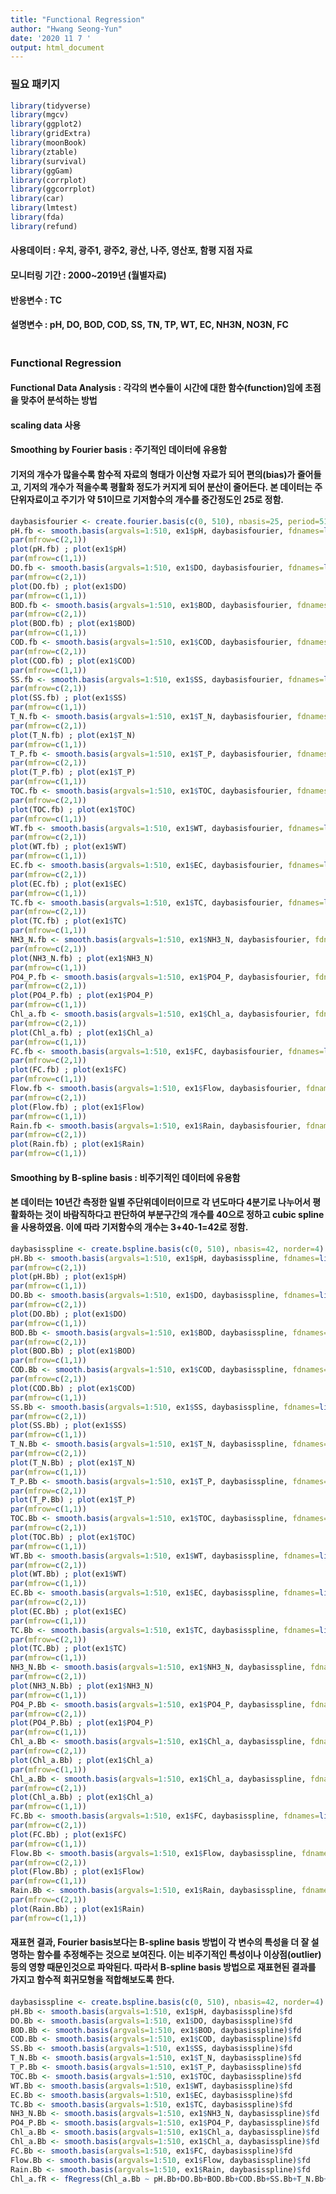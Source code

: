 ```yaml
---
title: "Functional Regression"
author: "Hwang Seong-Yun"
date: '2020 11 7 '
output: html_document
---
```


### 필요 패키지 

```r
library(tidyverse)
library(mgcv)
library(ggplot2)
library(gridExtra)
library(moonBook)
library(ztable)
library(survival)
library(ggGam)
library(corrplot)
library(ggcorrplot)
library(car)
library(lmtest)
library(fda)
library(refund)
```

#### 사용데이터 : 우치, 광주1, 광주2, 광산, 나주, 영산포, 함평 지점 자료
#### 모니터링 기간 : 2000~2019년 (월별자료) 
#### 반응변수 : TC
#### 설명변수 : pH, DO, BOD, COD, SS, TN, TP, WT, EC, NH3N, NO3N, FC 

```r


```


### Functional Regression
#### Functional Data Analysis : 각각의 변수들이 시간에 대한 함수(function)임에 초점을 맞추어 분석하는 방법

#### scaling data 사용

#### Smoothing by Fourier basis : 주기적인 데이터에 유용함

#### 기저의 개수가 많을수록 함수적 자료의 형태가 이산형 자료가 되어 편의(bias)가 줄어들고, 기저의 개수가 적을수록 평활화 정도가 커지게 되어 분산이 줄어든다. 본 데이터는 주단위자료이고 주기가 약 51이므로 기저함수의 개수를 중간정도인 25로 정함.

```r
daybasisfourier <- create.fourier.basis(c(0, 510), nbasis=25, period=51) 
pH.fb <- smooth.basis(argvals=1:510, ex1$pH, daybasisfourier, fdnames=list("week", "Station", "pH"))$fd
par(mfrow=c(2,1))
plot(pH.fb) ; plot(ex1$pH)
par(mfrow=c(1,1))
DO.fb <- smooth.basis(argvals=1:510, ex1$DO, daybasisfourier, fdnames=list("week", "Station", "DO"))$fd
par(mfrow=c(2,1))
plot(DO.fb) ; plot(ex1$DO)
par(mfrow=c(1,1))
BOD.fb <- smooth.basis(argvals=1:510, ex1$BOD, daybasisfourier, fdnames=list("week", "Station", "BOD"))$fd
par(mfrow=c(2,1))
plot(BOD.fb) ; plot(ex1$BOD)
par(mfrow=c(1,1))
COD.fb <- smooth.basis(argvals=1:510, ex1$COD, daybasisfourier, fdnames=list("week", "Station", "COD"))$fd
par(mfrow=c(2,1))
plot(COD.fb) ; plot(ex1$COD)
par(mfrow=c(1,1))
SS.fb <- smooth.basis(argvals=1:510, ex1$SS, daybasisfourier, fdnames=list("week", "Station", "SS"))$fd
par(mfrow=c(2,1))
plot(SS.fb) ; plot(ex1$SS)
par(mfrow=c(1,1))
T_N.fb <- smooth.basis(argvals=1:510, ex1$T_N, daybasisfourier, fdnames=list("week", "Station", "T_N"))$fd
par(mfrow=c(2,1))
plot(T_N.fb) ; plot(ex1$T_N)
par(mfrow=c(1,1))
T_P.fb <- smooth.basis(argvals=1:510, ex1$T_P, daybasisfourier, fdnames=list("week", "Station", "T_P"))$fd
par(mfrow=c(2,1))
plot(T_P.fb) ; plot(ex1$T_P)
par(mfrow=c(1,1))
TOC.fb <- smooth.basis(argvals=1:510, ex1$TOC, daybasisfourier, fdnames=list("week", "Station", "TOC"))$fd
par(mfrow=c(2,1))
plot(TOC.fb) ; plot(ex1$TOC)
par(mfrow=c(1,1))
WT.fb <- smooth.basis(argvals=1:510, ex1$WT, daybasisfourier, fdnames=list("week", "Station", "WT"))$fd
par(mfrow=c(2,1))
plot(WT.fb) ; plot(ex1$WT)
par(mfrow=c(1,1))
EC.fb <- smooth.basis(argvals=1:510, ex1$EC, daybasisfourier, fdnames=list("week", "Station", "EC"))$fd
par(mfrow=c(2,1))
plot(EC.fb) ; plot(ex1$EC)
par(mfrow=c(1,1))
TC.fb <- smooth.basis(argvals=1:510, ex1$TC, daybasisfourier, fdnames=list("week", "Station", "TC"))$fd
par(mfrow=c(2,1))
plot(TC.fb) ; plot(ex1$TC)
par(mfrow=c(1,1))
NH3_N.fb <- smooth.basis(argvals=1:510, ex1$NH3_N, daybasisfourier, fdnames=list("week", "Station", "NH3_N"))$fd
par(mfrow=c(2,1))
plot(NH3_N.fb) ; plot(ex1$NH3_N)
par(mfrow=c(1,1))
PO4_P.fb <- smooth.basis(argvals=1:510, ex1$PO4_P, daybasisfourier, fdnames=list("week", "Station", "PO4_P"))$fd
par(mfrow=c(2,1))
plot(PO4_P.fb) ; plot(ex1$PO4_P)
par(mfrow=c(1,1))
Chl_a.fb <- smooth.basis(argvals=1:510, ex1$Chl_a, daybasisfourier, fdnames=list("week", "Station", "Chl_a"))$fd
par(mfrow=c(2,1))
plot(Chl_a.fb) ; plot(ex1$Chl_a)
par(mfrow=c(1,1))
FC.fb <- smooth.basis(argvals=1:510, ex1$FC, daybasisfourier, fdnames=list("week", "Station", "FC"))$fd
par(mfrow=c(2,1))
plot(FC.fb) ; plot(ex1$FC)
par(mfrow=c(1,1))
Flow.fb <- smooth.basis(argvals=1:510, ex1$Flow, daybasisfourier, fdnames=list("week", "Station", "Flow"))$fd
par(mfrow=c(2,1))
plot(Flow.fb) ; plot(ex1$Flow)
par(mfrow=c(1,1))
Rain.fb <- smooth.basis(argvals=1:510, ex1$Rain, daybasisfourier, fdnames=list("week", "Station", "Rain"))$fd
par(mfrow=c(2,1))
plot(Rain.fb) ; plot(ex1$Rain)
par(mfrow=c(1,1))
```

#### Smoothing by B-spline basis : 비주기적인 데이터에 유용함

#### 본 데이터는 10년간 측정한 일별 주단위데이터이므로 각 년도마다 4분기로 나누어서 평활화하는 것이 바람직하다고 판단하여 부분구간의 개수를 40으로 정하고 cubic spline을 사용하였음. 이에 따라 기저함수의 개수는 3+40-1=42로 정함. 

```r
daybasisspline <- create.bspline.basis(c(0, 510), nbasis=42, norder=4)
pH.Bb <- smooth.basis(argvals=1:510, ex1$pH, daybasisspline, fdnames=list("week", "Station", "pH"))$fd
par(mfrow=c(2,1))
plot(pH.Bb) ; plot(ex1$pH) 
par(mfrow=c(1,1))
DO.Bb <- smooth.basis(argvals=1:510, ex1$DO, daybasisspline, fdnames=list("week", "Station", "DO"))$fd
par(mfrow=c(2,1))
plot(DO.Bb) ; plot(ex1$DO) 
par(mfrow=c(1,1))
BOD.Bb <- smooth.basis(argvals=1:510, ex1$BOD, daybasisspline, fdnames=list("week", "Station", "BOD"))$fd
par(mfrow=c(2,1))
plot(BOD.Bb) ; plot(ex1$BOD) 
par(mfrow=c(1,1))
COD.Bb <- smooth.basis(argvals=1:510, ex1$COD, daybasisspline, fdnames=list("week", "Station", "COD"))$fd
par(mfrow=c(2,1))
plot(COD.Bb) ; plot(ex1$COD) 
par(mfrow=c(1,1))
SS.Bb <- smooth.basis(argvals=1:510, ex1$SS, daybasisspline, fdnames=list("week", "Station", "SS"))$fd
par(mfrow=c(2,1))
plot(SS.Bb) ; plot(ex1$SS) 
par(mfrow=c(1,1))
T_N.Bb <- smooth.basis(argvals=1:510, ex1$T_N, daybasisspline, fdnames=list("week", "Station", "T_N"))$fd
par(mfrow=c(2,1))
plot(T_N.Bb) ; plot(ex1$T_N) 
par(mfrow=c(1,1))
T_P.Bb <- smooth.basis(argvals=1:510, ex1$T_P, daybasisspline, fdnames=list("week", "Station", "T_P"))$fd
par(mfrow=c(2,1))
plot(T_P.Bb) ; plot(ex1$T_P) 
par(mfrow=c(1,1))
TOC.Bb <- smooth.basis(argvals=1:510, ex1$TOC, daybasisspline, fdnames=list("week", "Station", "TOC"))$fd
par(mfrow=c(2,1))
plot(TOC.Bb) ; plot(ex1$TOC) 
par(mfrow=c(1,1))
WT.Bb <- smooth.basis(argvals=1:510, ex1$WT, daybasisspline, fdnames=list("week", "Station", "WT"))$fd
par(mfrow=c(2,1))
plot(WT.Bb) ; plot(ex1$WT) 
par(mfrow=c(1,1))
EC.Bb <- smooth.basis(argvals=1:510, ex1$EC, daybasisspline, fdnames=list("week", "Station", "EC"))$fd
par(mfrow=c(2,1))
plot(EC.Bb) ; plot(ex1$EC) 
par(mfrow=c(1,1))
TC.Bb <- smooth.basis(argvals=1:510, ex1$TC, daybasisspline, fdnames=list("week", "Station", "TC"))$fd
par(mfrow=c(2,1))
plot(TC.Bb) ; plot(ex1$TC) 
par(mfrow=c(1,1))
NH3_N.Bb <- smooth.basis(argvals=1:510, ex1$NH3_N, daybasisspline, fdnames=list("week", "Station", "NH3_N"))$fd
par(mfrow=c(2,1))
plot(NH3_N.Bb) ; plot(ex1$NH3_N) 
par(mfrow=c(1,1))
PO4_P.Bb <- smooth.basis(argvals=1:510, ex1$PO4_P, daybasisspline, fdnames=list("week", "Station", "PO4_P"))$fd
par(mfrow=c(2,1))
plot(PO4_P.Bb) ; plot(ex1$PO4_P) 
par(mfrow=c(1,1))
Chl_a.Bb <- smooth.basis(argvals=1:510, ex1$Chl_a, daybasisspline, fdnames=list("week", "Station", "Chl_a"))$fd
par(mfrow=c(2,1))
plot(Chl_a.Bb) ; plot(ex1$Chl_a) 
par(mfrow=c(1,1))
Chl_a.Bb <- smooth.basis(argvals=1:510, ex1$Chl_a, daybasisspline, fdnames=list("week", "Station", "Chl_a"))$fd
par(mfrow=c(2,1))
plot(Chl_a.Bb) ; plot(ex1$Chl_a) 
par(mfrow=c(1,1))
FC.Bb <- smooth.basis(argvals=1:510, ex1$FC, daybasisspline, fdnames=list("week", "Station", "FC"))$fd
par(mfrow=c(2,1))
plot(FC.Bb) ; plot(ex1$FC) 
par(mfrow=c(1,1))
Flow.Bb <- smooth.basis(argvals=1:510, ex1$Flow, daybasisspline, fdnames=list("week", "Station", "Flow"))$fd
par(mfrow=c(2,1))
plot(Flow.Bb) ; plot(ex1$Flow) 
par(mfrow=c(1,1))
Rain.Bb <- smooth.basis(argvals=1:510, ex1$Rain, daybasisspline, fdnames=list("week", "Station", "Rain"))$fd
par(mfrow=c(2,1))
plot(Rain.Bb) ; plot(ex1$Rain) 
par(mfrow=c(1,1))
```

#### 재표현 결과, Fourier basis보다는 B-spline basis 방법이 각 변수의 특성을 더 잘 설명하는 함수를 추정해주는 것으로 보여진다. 이는 비주기적인 특성이나 이상점(outlier) 등의 영향 때문인것으로 파악된다. 따라서 B-spline basis 방법으로 재표현된 결과를 가지고 함수적 회귀모형을 적합해보도록 한다. 

#### 

```r
daybasisspline <- create.bspline.basis(c(0, 510), nbasis=42, norder=4)
pH.Bb <- smooth.basis(argvals=1:510, ex1$pH, daybasisspline)$fd
DO.Bb <- smooth.basis(argvals=1:510, ex1$DO, daybasisspline)$fd
BOD.Bb <- smooth.basis(argvals=1:510, ex1$BOD, daybasisspline)$fd
COD.Bb <- smooth.basis(argvals=1:510, ex1$COD, daybasisspline)$fd
SS.Bb <- smooth.basis(argvals=1:510, ex1$SS, daybasisspline)$fd
T_N.Bb <- smooth.basis(argvals=1:510, ex1$T_N, daybasisspline)$fd
T_P.Bb <- smooth.basis(argvals=1:510, ex1$T_P, daybasisspline)$fd
TOC.Bb <- smooth.basis(argvals=1:510, ex1$TOC, daybasisspline)$fd
WT.Bb <- smooth.basis(argvals=1:510, ex1$WT, daybasisspline)$fd
EC.Bb <- smooth.basis(argvals=1:510, ex1$EC, daybasisspline)$fd
TC.Bb <- smooth.basis(argvals=1:510, ex1$TC, daybasisspline)$fd
NH3_N.Bb <- smooth.basis(argvals=1:510, ex1$NH3_N, daybasisspline)$fd
PO4_P.Bb <- smooth.basis(argvals=1:510, ex1$PO4_P, daybasisspline)$fd
Chl_a.Bb <- smooth.basis(argvals=1:510, ex1$Chl_a, daybasisspline)$fd
Chl_a.Bb <- smooth.basis(argvals=1:510, ex1$Chl_a, daybasisspline)$fd
FC.Bb <- smooth.basis(argvals=1:510, ex1$FC, daybasisspline)$fd
Flow.Bb <- smooth.basis(argvals=1:510, ex1$Flow, daybasisspline)$fd
Rain.Bb <- smooth.basis(argvals=1:510, ex1$Rain, daybasisspline)$fd
Chl_a.fR <- fRegress(Chl_a.Bb ~ pH.Bb+DO.Bb+BOD.Bb+COD.Bb+SS.Bb+T_N.Bb+T_P.Bb+TOC.Bb+WT.Bb+EC.Bb+TC.Bb+NH3_N.Bb+PO4_P.Bb+FC.Bb+Flow.Bb+Rain.Bb)
```


